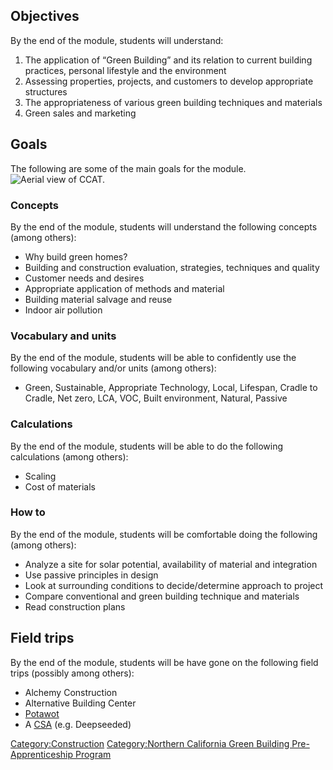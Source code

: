 {{Northern California Green Building Pre-Apprenticeship Program Header}}
{{Tocright}}
==Objectives==
By the end of the {{SUBPAGENAME}} module, students will understand:
# The application of “Green Building” and its relation to current building practices, personal lifestyle and the environment
# Assessing properties, projects, and customers to develop appropriate structures
# The appropriateness of various green building techniques and materials
# Green sales and marketing

==Goals==
The following are some of the main goals for the {{SUBPAGENAME}} module.
[[File:CCAT_from_BSS.jpg|thumb|right|Aerial view of [[CCAT]].]]
===Concepts===
By the end of the {{SUBPAGENAME}} module, students will understand the following concepts (among others):
* Why build green homes?
* Building and construction evaluation, strategies, techniques and quality
* Customer needs and desires
* Appropriate application of methods and material
* Building material salvage and reuse
* Indoor air pollution

===Vocabulary and units===
By the end of the {{SUBPAGENAME}} module, students will be able to confidently use the following vocabulary and/or units (among others):
* Green, Sustainable, Appropriate Technology, Local, Lifespan, Cradle to Cradle, Net zero, LCA, VOC, Built environment, Natural, Passive

===Calculations===
By the end of the {{SUBPAGENAME}} module, students will be able to do the following calculations (among others):
* Scaling
* Cost of materials

===How to===
By the end of the {{SUBPAGENAME}} module, students will be comfortable doing the following (among others):
* Analyze a site for solar potential, availability of material and integration 
* Use passive principles in design
* Look at surrounding conditions to decide/determine approach to project
* Compare conventional and green building technique and materials
* Read construction plans

==Field trips==
By the end of the {{SUBPAGENAME}} module, students will be have gone on the following field trips (possibly among others):
* Alchemy Construction
* Alternative Building Center
* [[Potawot]] 
* A [[CSA]] (e.g. Deepseeded)

[[Category:Construction]]
[[Category:Northern California Green Building Pre-Apprenticeship Program]]